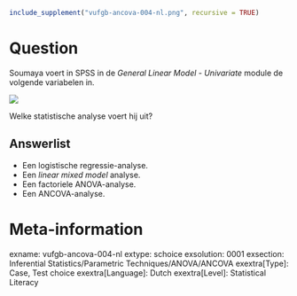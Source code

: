 ```{r, echo = FALSE, results = "hide"}
include_supplement("vufgb-ancova-004-nl.png", recursive = TRUE)
```

Question
========
Soumaya voert in SPSS in de *General Linear Model - Univariate* module de volgende variabelen in. 

![](vufgb-ancova-004-nl.png)

Welke statistische analyse voert hij uit?

Answerlist
----------
* Een logistische regressie-analyse.
* Een *linear mixed model* analyse.
* Een factoriele ANOVA-analyse.
* Een ANCOVA-analyse.

Meta-information
================
exname: vufgb-ancova-004-nl
extype: schoice
exsolution: 0001
exsection: Inferential Statistics/Parametric Techniques/ANOVA/ANCOVA
exextra[Type]: Case, Test choice
exextra[Language]: Dutch
exextra[Level]: Statistical Literacy